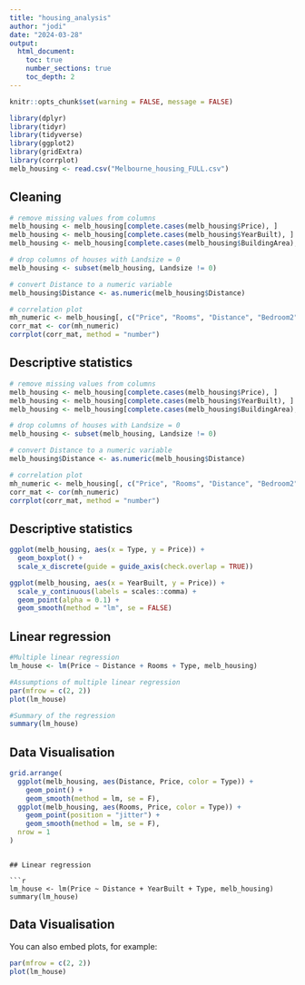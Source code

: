 ```yaml
---
title: "housing_analysis"
author: "jodi"
date: "2024-03-28"
output: 
  html_document:
    toc: true
    number_sections: true
    toc_depth: 2
---
```


```r
knitr::opts_chunk$set(warning = FALSE, message = FALSE) 
```

```r
library(dplyr)
library(tidyr)
library(tidyverse)
library(ggplot2)
library(gridExtra)
library(corrplot)
melb_housing <- read.csv("Melbourne_housing_FULL.csv")
```

## Cleaning



```r
# remove missing values from columns
melb_housing <- melb_housing[complete.cases(melb_housing$Price), ]
melb_housing <- melb_housing[complete.cases(melb_housing$YearBuilt), ]
melb_housing <- melb_housing[complete.cases(melb_housing$BuildingArea), ]

# drop columns of houses with Landsize = 0 
melb_housing <- subset(melb_housing, Landsize != 0)

# convert Distance to a numeric variable
melb_housing$Distance <- as.numeric(melb_housing$Distance)

# correlation plot 
mh_numeric <- melb_housing[, c("Price", "Rooms", "Distance", "Bedroom2", "Bathroom", "BuildingArea", "YearBuilt", "Landsize")]
corr_mat <- cor(mh_numeric)
corrplot(corr_mat, method = "number")
```

## Descriptive statistics

```r

# remove missing values from columns
melb_housing <- melb_housing[complete.cases(melb_housing$Price), ]
melb_housing <- melb_housing[complete.cases(melb_housing$YearBuilt), ]
melb_housing <- melb_housing[complete.cases(melb_housing$BuildingArea), ]

# drop columns of houses with Landsize = 0 
melb_housing <- subset(melb_housing, Landsize != 0)

# convert Distance to a numeric variable
melb_housing$Distance <- as.numeric(melb_housing$Distance)

# correlation plot 
mh_numeric <- melb_housing[, c("Price", "Rooms", "Distance", "Bedroom2", "Bathroom", "BuildingArea", "YearBuilt", "Landsize")]
corr_mat <- cor(mh_numeric)
corrplot(corr_mat, method = "number")
```

## Descriptive statistics

```r

ggplot(melb_housing, aes(x = Type, y = Price)) +
  geom_boxplot() +
  scale_x_discrete(guide = guide_axis(check.overlap = TRUE))

ggplot(melb_housing, aes(x = YearBuilt, y = Price)) +
  scale_y_continuous(labels = scales::comma) +
  geom_point(alpha = 0.1) +
  geom_smooth(method = "lm", se = FALSE)

```

## Linear regression
```r
#Multiple linear regression
lm_house <- lm(Price ~ Distance + Rooms + Type, melb_housing)
```

```r
#Assumptions of multiple linear regression
par(mfrow = c(2, 2))
plot(lm_house)
```

```r
#Summary of the regression
summary(lm_house) 
```

## Data Visualisation
```r
grid.arrange(
  ggplot(melb_housing, aes(Distance, Price, color = Type)) +
    geom_point() +
    geom_smooth(method = lm, se = F),
  ggplot(melb_housing, aes(Rooms, Price, color = Type)) +
    geom_point(position = "jitter") +
    geom_smooth(method = lm, se = F),
  nrow = 1
)
```
```

## Linear regression

```r
lm_house <- lm(Price ~ Distance + YearBuilt + Type, melb_housing)
summary(lm_house)
```

## Data Visualisation

You can also embed plots, for example:

```r
par(mfrow = c(2, 2))
plot(lm_house)
```


